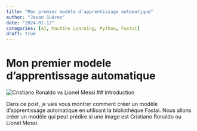 ```yaml
---
title: "Mon premier modèle d'apprentissage automatique"
author: "Jason Suárez"
date: "2024-01-12"
categories: [AI, Machine Learning, Python, Fastai]
draft: true
---
```


# Mon premier modele d'apprentissage automatique

![Cristiano Ronaldo vs Lionel Messi](goat.jpg)
## Introduction

Dans ce post, je vais vous montrer comment créer un modèle d'apprentissage automatique en utilisant la bibliothèque Fastai. Nous allons créer un modèle qui peut prédire si une image est Cristiano Ronaldo ou Lionel Messi.